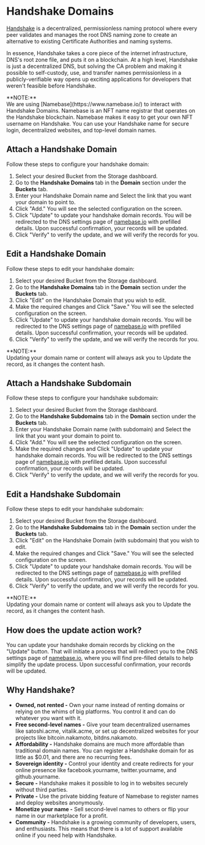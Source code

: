 
# Handshake Domains

[Handshake](https://handshake.org/) is a decentralized, permissionless naming protocol where every peer validates and manages the root DNS naming zone to create an alternative to existing Certificate Authorities and naming systems.

In essence, Handshake takes a core piece of the internet infrastructure, DNS's root zone file, and puts it on a blockchain. At a high level, Handshake is just a decentralized DNS, but solving the CA problem and making it possible to self-custody, use, and transfer names permissionless in a publicly-verifiable way opens up exciting applications for developers that weren't feasible before Handshake.

<Callout type="info">
  **NOTE:** <br /> We are using [Namebase](https://www.namebase.io/) to interact
  with Handshake Domains. Namebase is an NFT name registrar that operates on the
  Handshake blockchain. Namebase makes it easy to get your own NFT username on
  Handshake. You can use your Handshake name for secure login, decentralized
  websites, and top-level domain names.
</Callout>

## Attach a Handshake Domain

Follow these steps to configure your handshake domain:

1. Select your desired Bucket from the Storage dashboard.
2. Go to the **Handshake Domains** tab in the **Domain** section under the **Buckets** tab.
3. Enter your Handshake Domain name and Select the link that you want your domain to point to.
4. Click "Add." You will see the selected configuration on the screen.
5. Click "Update" to update your handshake domain records. You will be redirected to the DNS settings page of [namebase.io](https://www.namebase.io/) with prefilled details. Upon successful confirmation, your records will be updated.
6. Click "Verify" to verify the update, and we will verify the records for you.

## Edit a Handshake Domain

Follow these steps to edit your handshake domain:

1. Select your desired Bucket from the Storage dashboard.
2. Go to the **Handshake Domains** tab in the **Domain** section under the **Buckets** tab.
3. Click "Edit" on the Handshake Domain that you wish to edit.
4. Make the required changes and Click "Save." You will see the selected configuration on the screen.
5. Click "Update" to update your handshake domain records. You will be redirected to the DNS settings page of [namebase.io](https://www.namebase.io/) with prefilled details. Upon successful confirmation, your records will be updated.
6. Click "Verify" to verify the update, and we will verify the records for you.

<Callout type="info">
  **NOTE:** <br /> Updating your domain name or content will always ask you to
  Update the record, as it changes the content hash.
</Callout>

## Attach a Handshake Subdomain

Follow these steps to configure your handshake subdomain:

1. Select your desired Bucket from the Storage dashboard.
2. Go to the **Handshake Subdomains** tab in the **Domain** section under the **Buckets** tab.
3. Enter your Handshake Domain name (with subdomain) and Select the link that you want your domain to point to.
4. Click "Add." You will see the selected configuration on the screen.
5. Make the required changes and Click "Update" to update your handshake domain records. You will be redirected to the DNS settings page of [namebase.io](https://www.namebase.io/) with prefilled details. Upon successful confirmation, your records will be updated.
6. Click "Verify" to verify the update, and we will verify the records for you.

## Edit a Handshake Subdomain

Follow these steps to edit your handshake subdomain:

1. Select your desired Bucket from the Storage dashboard.
2. Go to the **Handshake Subdomains** tab in the **Domain** section under the **Buckets** tab.
3. Click "Edit" on the Handshake Domain (with subdomain) that you wish to edit.
4. Make the required changes and Click "Save." You will see the selected configuration on the screen.
5. Click "Update" to update your handshake domain records. You will be redirected to the DNS settings page of [namebase.io](https://www.namebase.io/) with prefilled details. Upon successful confirmation, your records will be updated.
6. Click "Verify" to verify the update, and we will verify the records for you.

<Callout type="info">
  **NOTE:** <br /> Updating your domain name or content will always ask you to
  Update the record, as it changes the content hash.
</Callout>

## How does the update action work?

You can update your handshake domain records by clicking on the "Update" button.
That will initiate a process that will redirect you to the DNS settings page of [namebase.io](https://www.namebase.io/),
where you will find pre-filled details to help simplify the update process. Upon successful confirmation,
your records will be updated.

## Why Handshake?​

- **Owned, not rented -** Own your name instead of renting domains or relying on the whims of big platforms. You control it and can do whatever you want with it.
- **Free second-level names -** Give your team decentralized usernames like satoshi.acme, vitalik.acme, or set up decentralized websites for your projects like bitcoin.nakamoto, bitdns.nakamoto.
- **Affordability -** Handshake domains are much more affordable than traditional domain names. You can register a Handshake domain for as little as $0.01, and there are no recurring fees.
- **Sovereign identity -** Control your identity and create redirects for your online presence like facebook.yourname, twitter.yourname, and github.yourname.
- **Secure -** Handshake makes it possible to log in to websites securely without third parties.
- **Private -** Use the private bidding feature of Namebase to register names and deploy websites anonymously.
- **Monetize your name -** Sell second-level names to others or flip your name in our marketplace for a profit.
- **Community -** Handshake is a growing community of developers, users, and enthusiasts. This means that there is a lot of support available online if you need help with Handshake.

<Navigation name="Storage Handshake Domains" />
